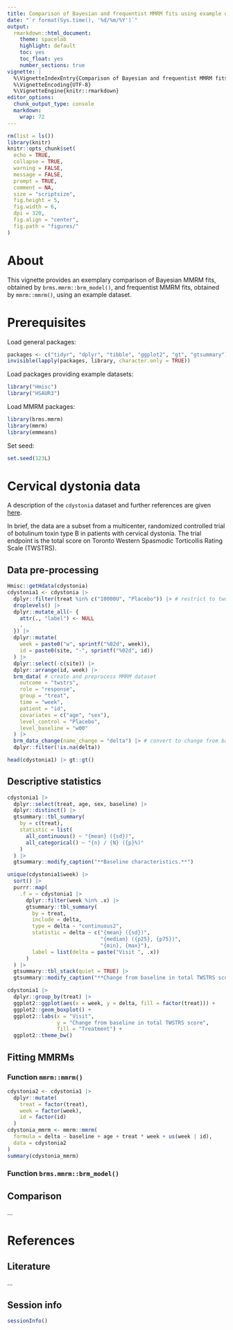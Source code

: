 ```yaml
---
title: Comparison of Bayesian and frequentist MMRM fits using example datasets
date: "`r format(Sys.time(), '%d/%m/%Y')`"
output:
  rmarkdown::html_document:
    theme: spacelab
    highlight: default
    toc: yes
    toc_float: yes
    number_sections: true 
vignette: |
  %\VignetteIndexEntry{Comparison of Bayesian and frequentist MMRM fits using example datasets}
  %\VignetteEncoding{UTF-8}
  %\VignetteEngine{knitr::rmarkdown} 
editor_options:
  chunk_output_type: console
  markdown:
    wrap: 72
---
```


```r
rm(list = ls())
library(knitr)
knitr::opts_chunk$set(
  echo = TRUE,
  collapse = TRUE,
  warning = FALSE,
  message = FALSE,
  prompt = TRUE,
  comment = NA,
  size = "scriptsize",
  fig.height = 5,
  fig.width = 6,
  dpi = 320,
  fig.align = "center",
  fig.path = "figures/"
)
```

# About {.unnumbered}

This vignette provides an exemplary comparison of Bayesian MMRM fits, obtained by `brms.mmrm::brm_model()`, and frequentist MMRM fits, obtained by `mmrm::mmrm()`, using an example dataset.

# Prerequisites

Load general packages:

```r
packages <- c("tidyr", "dplyr", "tibble", "ggplot2", "gt", "gtsummary")
invisible(lapply(packages, library, character.only = TRUE))
```

Load packages providing example datasets:

```r
library("Hmisc")
library("HSAUR3")
```

Load MMRM packages:

```r
library(brms.mmrm)
library(mmrm)
library(emmeans)
```

Set seed:

```r
set.seed(123L)
```


# Cervical dystonia data

A description of the `cdystonia` dataset and further references are given [here](https://hbiostat.org/data/repo/cdystonia).

In brief, the data are a subset from a multicenter, randomized controlled trial of botulinum toxin type B in patients with cervical dystonia. The trial endpoint is the total score on Toronto Western Spasmodic Torticollis Rating Scale (TWSTRS).

<!--
Reduced to two groups.
TWSTRS-total scores from 109 patients with cervical dystonia: First 35 subjects
-->

## Data pre-processing 

```r
Hmisc::getHdata(cdystonia)
cdystonia1 <- cdystonia |>
  dplyr::filter(treat %in% c("10000U", "Placebo")) |> # restrict to two arms
  droplevels() |>
  dplyr::mutate_all(~ {
    attr(., "label") <- NULL
    .
  }) |>
  dplyr::mutate(
    week = paste0("w", sprintf("%02d", week)),
    id = paste0(site, "-", sprintf("%02d", id))
  ) |>
  dplyr::select(-c(site)) |>
  dplyr::arrange(id, week) |>
  brm_data( # create and preprocess MMRM dataset
    outcome = "twstrs",
    role = "response",
    group = "treat",
    time = "week",
    patient = "id",
    covariates = c("age", "sex"),
    level_control = "Placebo",
    level_baseline = "w00"
  ) |>
  brm_data_change(name_change = "delta") |> # convert to change from baseline
  dplyr::filter(!is.na(delta))
```

```r
head(cdystonia1) |> gt::gt()
```

## Descriptive statistics

```r
cdystonia1 |>
  dplyr::select(treat, age, sex, baseline) |>
  dplyr::distinct() |>
  gtsummary::tbl_summary(
    by = c(treat),
    statistic = list(
      all_continuous() ~ "{mean} ({sd})",
      all_categorical() ~ "{n} / {N} ({p}%)"
    )
  ) |>
  gtsummary::modify_caption("**Baseline characteristics.**")
```

```r
unique(cdystonia1$week) |>
  sort() |>
  purrr::map(
    .f = ~ cdystonia1 |>
      dplyr::filter(week %in% .x) |>
      gtsummary::tbl_summary(
        by = treat,
        include = delta,
        type = delta ~ "continuous2",
        statistic = delta ~ c("{mean} ({sd})",
                              "{median} ({p25}, {p75})",
                              "{min}, {max}"),
        label = list(delta = paste("Visit ", .x))
      )
  ) |>
  gtsummary::tbl_stack(quiet = TRUE) |>
  gtsummary::modify_caption("**Change from baseline in total TWSTRS score.**")
```

```r
cdystonia1 |>
  dplyr::group_by(treat) |>
  ggplot2::ggplot(aes(x = week, y = delta, fill = factor(treat))) +
  ggplot2::geom_boxplot() +
  ggplot2::labs(x = "Visit",
                y = "Change from baseline in total TWSTRS score",
                fill = "Treatment") +
  ggplot2::theme_bw()
```


## Fitting MMRMs

### Function `mmrm::mmrm()`

```r
cdystonia2 <- cdystonia1 |>
  dplyr::mutate(
    treat = factor(treat),
    week = factor(week),
    id = factor(id)
  )
cdystonia_mmrm <- mmrm::mmrm(
  formula = delta ~ baseline + age + treat * week + us(week | id),
  data = cdystonia2
)
summary(cdystonia_mmrm)
```

### Function `brms.mmrm::brm_model()`

## Comparison 

...

<!--

# HSAUR3 data

## Data pre-processing

...

## Descriptive statistics
...

## Fitting MMRMs

...

## Comparison 

...


```r
```

-->


# References {.unnumbered}

## Literature {.unnumbered}

...

<!--
&nbsp;

<div id="refs"></div>

&nbsp;
-->


## Session info {.unnumbered}

```r
sessionInfo()
```
